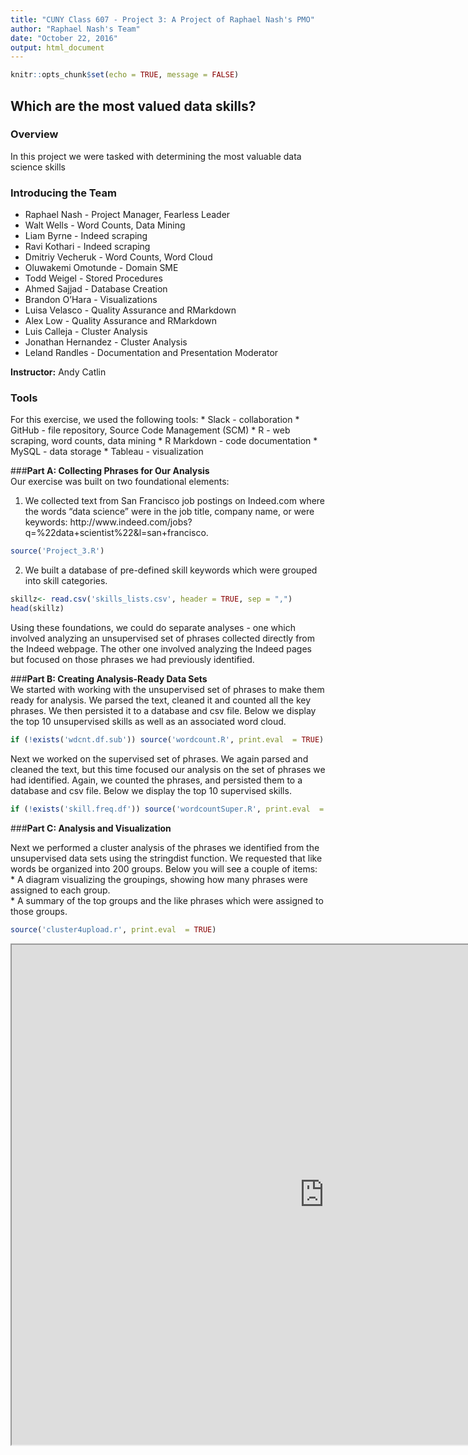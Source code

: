 ---
title: "CUNY Class 607 - Project 3: A Project of Raphael Nash's PMO" 
author: "Raphael Nash's Team"
date: "October 22, 2016"
output: html_document
---

```{r setup, include=FALSE}
knitr::opts_chunk$set(echo = TRUE, message = FALSE)
```
  
## **Which are the most valued data skills?**  

### **Overview**  
In this project we were tasked with determining the most valuable data science skills

### **Introducing the Team**

* Raphael Nash - Project Manager, Fearless Leader
* Walt Wells - Word Counts, Data Mining
* Liam Byrne - Indeed scraping
* Ravi Kothari - Indeed scraping
* Dmitriy Vecheruk - Word Counts, Word Cloud
* Oluwakemi Omotunde - Domain SME
* Todd Weigel - Stored Procedures
* Ahmed Sajjad - Database Creation
* Brandon O'Hara - Visualizations
* Luisa Velasco - Quality Assurance and RMarkdown
* Alex Low - Quality Assurance and RMarkdown
* Luis Calleja - Cluster Analysis
* Jonathan Hernandez -  Cluster Analysis
* Leland Randles - Documentation and Presentation Moderator

**Instructor:** Andy Catlin  

### **Tools**  

For this exercise, we used the following tools:
* Slack - collaboration
* GitHub - file repository, Source Code Management (SCM) 
* R - web scraping, word counts, data mining
* R Markdown - code documentation
* MySQL - data storage
* Tableau - visualization
  
###**Part A: Collecting Phrases for Our Analysis**  
Our exercise was built on two foundational elements:  

1. We collected text from San Francisco job postings on Indeed.com where the words "data science" were in the job title, company name, or were keywords: http://www.indeed.com/jobs?q=%22data+scientist%22&l=san+francisco.  

```{r warning = FALSE}
source('Project_3.R')
```

2. We built a database of pre-defined skill keywords which were grouped into skill categories.  

```{r warning = FALSE}
skillz<- read.csv('skills_lists.csv', header = TRUE, sep = ",")
head(skillz)
```

Using these foundations, we could do separate analyses - one which involved analyzing an unsupervised set of phrases collected directly from the Indeed webpage.  The other one involved analyzing the Indeed pages but focused on those phrases we had previously identified.  
  
###**Part B: Creating Analysis-Ready Data Sets**  
We started with working with the unsupervised set of phrases to make them ready for analysis.  We parsed the text, cleaned it and counted all the key phrases. We then persisted it to a database and csv file.  Below we display the top 10 unsupervised skills as well as an associated word cloud.

```{r warning = FALSE}
if (!exists('wdcnt.df.sub')) source('wordcount.R', print.eval  = TRUE)
```
Next we worked on the supervised set of phrases.  We again parsed and cleaned the text, but this time focused our analysis on the set of phrases we had identified. Again, we counted the phrases, and persisted them to a database and csv file.  Below we display the top 10 supervised skills.

```{r warning = FALSE}
if (!exists('skill.freq.df')) source('wordcountSuper.R', print.eval  = TRUE)
```

###**Part C: Analysis and Visualization**  

Next we performed a cluster analysis of the phrases we identified from the unsupervised data sets using the stringdist function. We requested that like words be organized into 200 groups. Below you will see a couple of items:  
* A diagram visualizing the groupings, showing how many phrases were assigned to each group.  
* A summary of the top groups and the like phrases which were assigned to those groups.

```{r warning = FALSE}
source('cluster4upload.r', print.eval  = TRUE)
```
  
<iframe src="https://public.tableau.com/views/MostValuableDataScienceSkills/SkillCategoryTreeMap?:embed=y&amp:display_count=yes" width="1000" height="800"/></iframe>
